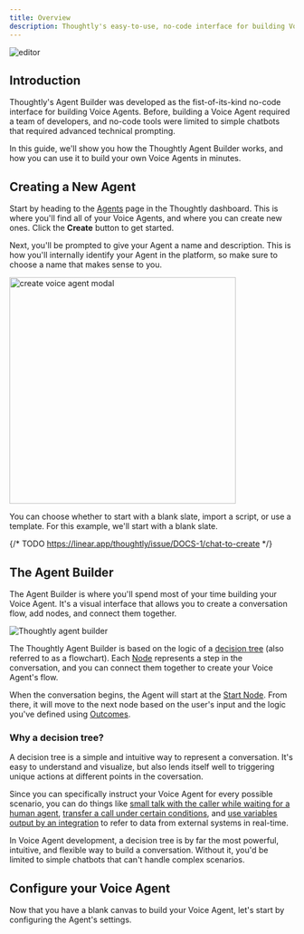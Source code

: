 ```yaml
---
title: Overview
description: Thoughtly's easy-to-use, no-code interface for building Voice Agents
---
```


![editor](/images/hero/editor.png)

## Introduction

Thoughtly's Agent Builder was developed as the fist-of-its-kind no-code interface for building Voice Agents. Before, building a Voice Agent required a team of developers, and no-code tools were limited to simple chatbots that required advanced technical prompting.

In this guide, we'll show you how the Thoughtly Agent Builder works, and how you can use it to build your own Voice Agents in minutes.

## Creating a New Agent

Start by heading to the [Agents](https://app.thought.ly/agents) page in the Thoughtly dashboard. This is where you'll find all of your Voice Agents, and where you can create new ones. Click the **Create** button to get started.

Next, you'll be prompted to give your Agent a name and description. This is how you'll internally identify your Agent in the platform, so make sure to choose a name that makes sense to you.

<Frame caption="Creating a new Voice Agent on Thoughtly">
	<img width="400" src="/images/ui/create-agent-modal.jpeg" alt="create voice agent modal" style={{ "borderRadius": 10 }}/>
</Frame>

You can choose whether to start with a blank slate, import a script, or use a template. For this example, we'll start with a blank slate.

{/* TODO https://linear.app/thoughtly/issue/DOCS-1/chat-to-create */}

## The Agent Builder

The Agent Builder is where you'll spend most of your time building your Voice Agent. It's a visual interface that allows you to create a conversation flow, add nodes, and connect them together.

<Frame caption="The Thoughtly Agent Builder">
	<img src="/images/ui/agent-builder.png" alt="Thoughtly agent builder" style={{ "borderRadius": 10 }}/>
</Frame>

The Thoughtly Agent Builder is based on the logic of a [decision tree](/resources/glossary#decision-tree) (also referred to as a flowchart). Each [Node](/build/agent-builder/nodes) represents a step in the conversation, and you can connect them together to create your Voice Agent's flow.

When the conversation begins, the Agent will start at the [Start Node](/build/agent-builder/nodes#start-node). From there, it will move to the next node based on the user's input and the logic you've defined using [Outcomes](/build/agent-builder/outcomes).

### Why a decision tree?

A decision tree is a simple and intuitive way to represent a conversation. It's easy to understand and visualize, but also lends itself well to triggering unique actions at different points in the coversation.

Since you can specifically instruct your Voice Agent for every possible scenario, you can do things like [small talk with the caller while waiting for a human agent](/build/agent-builder/nodes#delay-node), [transfer a call under certain conditions](/build/agent-builder/outcomes#branching), and [use variables output by an integration](/build/agent-builder/variables#integration-variables) to refer to data from external systems in real-time.

In Voice Agent development, a decision tree is by far the most powerful, intuitive, and flexible way to build a conversation. Without it, you'd be limited to simple chatbots that can't handle complex scenarios.

## Configure your Voice Agent

Now that you have a blank canvas to build your Voice Agent, let's start by configuring the Agent's settings.


<NextSection
	title="Agent Configuration"
	icon="gear"
	href="/build/agent-builder/configuration"
	description="Ready to start configure your first Voice Agent? Continue ->"
/>
